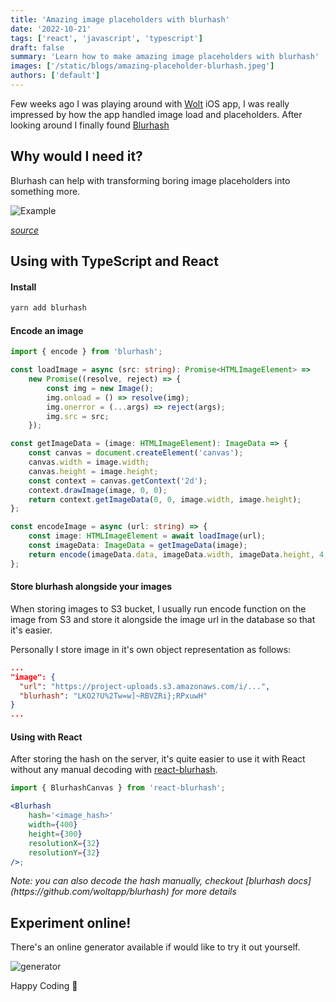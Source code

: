 ```yaml
---
title: 'Amazing image placeholders with blurhash'
date: '2022-10-21'
tags: ['react', 'javascript', 'typescript']
draft: false
summary: 'Learn how to make amazing image placeholders with blurhash'
images: ['/static/blogs/amazing-placeholder-blurhash.jpeg']
authors: ['default']
---
```


Few weeks ago I was playing around with [Wolt](https://wolt.com/en) iOS app, I was really impressed by how the app handled image load and placeholders. After looking around I finally found [Blurhash](https://blurha.sh)

## Why would I need it?

Blurhash can help with transforming boring image placeholders into something more.

![Example](https://dev-to-uploads.s3.amazonaws.com/i/oxy902cd021lo5tdv32i.png)

<i>[source](https://blurha.sh/)</i>

## Using with TypeScript and React

#### Install

```bash
yarn add blurhash
```

#### Encode an image

```ts
import { encode } from 'blurhash';

const loadImage = async (src: string): Promise<HTMLImageElement> =>
	new Promise((resolve, reject) => {
		const img = new Image();
		img.onload = () => resolve(img);
		img.onerror = (...args) => reject(args);
		img.src = src;
	});

const getImageData = (image: HTMLImageElement): ImageData => {
	const canvas = document.createElement('canvas');
	canvas.width = image.width;
	canvas.height = image.height;
	const context = canvas.getContext('2d');
	context.drawImage(image, 0, 0);
	return context.getImageData(0, 0, image.width, image.height);
};

const encodeImage = async (url: string) => {
	const image: HTMLImageElement = await loadImage(url);
	const imageData: ImageData = getImageData(image);
	return encode(imageData.data, imageData.width, imageData.height, 4, 4);
};
```

#### Store blurhash alongside your images

When storing images to S3 bucket, I usually run encode function on the image from S3 and store it alongside the image url in the database so that it's easier.

Personally I store image in it's own object representation as follows:

```json
...
"image": {
  "url": "https://project-uploads.s3.amazonaws.com/i/...",
  "blurhash": "LKO2?U%2Tw=w]~RBVZRi};RPxuwH"
}
...
```

#### Using with React

After storing the hash on the server, it's quite easier to use it with React without any manual decoding with [react-blurhash](https://github.com/woltapp/react-blurhash).

```jsx
import { BlurhashCanvas } from 'react-blurhash';

<Blurhash
	hash='<image_hash>'
	width={400}
	height={300}
	resolutionX={32}
	resolutionY={32}
/>;
```

<i>
	Note: you can also decode the hash manually, checkout [blurhash
	docs](https://github.com/woltapp/blurhash) for more details
</i>

## Experiment online!

There's an online generator available if would like to try it out yourself.

![generator](https://dev-to-uploads.s3.amazonaws.com/i/bww7xkxb2izzt56nu6vw.png)

Happy Coding 🎉

